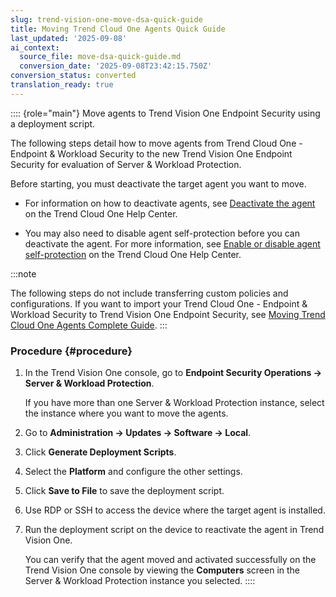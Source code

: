 ```yaml
---
slug: trend-vision-one-move-dsa-quick-guide
title: Moving Trend Cloud One Agents Quick Guide
last_updated: '2025-09-08'
ai_context:
  source_file: move-dsa-quick-guide.md
  conversion_date: '2025-09-08T23:42:15.750Z'
conversion_status: converted
translation_ready: true
---
```


:::: {role="main"}
Move agents to Trend Vision One Endpoint Security using a deployment script.

The following steps detail how to move agents from Trend Cloud One - Endpoint & Workload Security to the new Trend Vision One Endpoint Security for evaluation of Server & Workload Protection.

Before starting, you must deactivate the target agent you want to move.

- For information on how to deactivate agents, see [Deactivate the agent](https://docs.trendmicro.com/en-us/documentation/article/trend-micro-cloud-one-workload-security-agent-activate) on the Trend Cloud One Help Center.

- You may also need to disable agent self-protection before you can deactivate the agent. For more information, see [Enable or disable agent self-protection](https://docs.trendmicro.com/en-us/documentation/article/trend-micro-cloud-one-workload-security-agent-self-protection) on the Trend Cloud One Help Center.

:::note

The following steps do not include transferring custom policies and configurations. If you want to import your Trend Cloud One - Endpoint & Workload Security to Trend Vision One Endpoint Security, see [Moving Trend Cloud One Agents Complete Guide](move-dsa-complete-guide.mdx).
:::

### Procedure {#procedure}

1.  In the Trend Vision One console, go to **Endpoint Security Operations → Server & Workload Protection**.

    If you have more than one Server & Workload Protection instance, select the instance where you want to move the agents.

2.  Go to **Administration → Updates → Software → Local**.

3.  Click **Generate Deployment Scripts**.

4.  Select the **Platform** and configure the other settings.

5.  Click **Save to File** to save the deployment script.

6.  Use RDP or SSH to access the device where the target agent is installed.

7.  Run the deployment script on the device to reactivate the agent in Trend Vision One.

    You can verify that the agent moved and activated successfully on the Trend Vision One console by viewing the **Computers** screen in the Server & Workload Protection instance you selected.
::::
